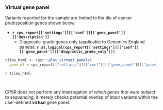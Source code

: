 <br><br>

### Virtual gene panel

Variants reported for the sample are limited to the tile of cancer predisposition genes
shown below. 

   *  __`r cps_report[['settings']][['conf']][['gene_panel']][['description']]`__
      * Diagnostic-grade genes only (applicable to Genomics England panels): __`r as.logical(cps_report[['settings']][['conf']][['gene_panel']][['diagnostic_grade_only']])`__
   
```r
tiles_html <- cpsr::plot_virtual_panels(
  gene_df = cps_report[["settings"]][["conf"]][["gene_panel"]][["panel_genes"]])
```

`r tiles_html`

<br>

::: {.callout-note}
CPSR does not perform any interrogation of _which genes 
that were subject to sequencing_, it merely checks potential overlap of input variants 
within the user-defined __virtual__ gene panel.
:::

<br>

